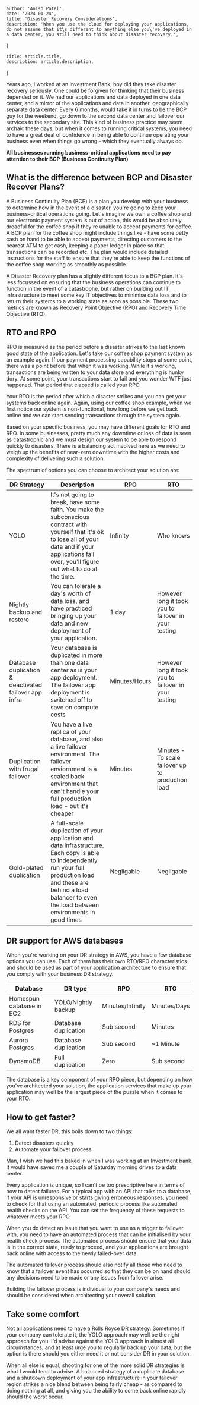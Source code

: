 

    author: 'Anish Patel',
    date: '2024-01-24',
    title: 'Disaster Recovery Considerations',
    description: 'When you use the cloud for deploying your applications, do not assume that it\s different to anything else you\'ve deployed in a data center, you still need to think about disaster recovery.',
}

    title: article.title,
    description: article.description,
}


Years ago, I worked at an Investment Bank, boy did they take disaster recovery seriously.
One could be forgiven for thinking that their business depended on it. We had our applications
and data deployed in one data center, and a mirror of the applications and data in another, 
geographically separate data center. Every 6 months, would take it in turns to be the BCP guy
for the weekend, go down to the second data center and failover our services to the secondary site.
This kind of business practice may seem archaic these days, but when it comes to running critical
systems, you need to have a great deal of confidence in being able to continue operating your business
even when things go wrong - which they eventually always do.

**All businesses running business-critical applications need to pay attention to their BCP (Business Continuity Plan)**

## What is the difference between BCP and Disaster Recover Plans?

A Business Continuity Plan (BCP) is a plan you develop with your business to determine
how in the event of a disaster, you're going to keep your business-critical operations going.
Let's imagine we own a coffee shop and our electronic payment system is out of action, this would
be absolutely dreadful for the coffee shop if they're unable to accept payments for coffee. A BCP
plan for the coffee shop might include things like - have some petty cash on hand to be
able to accept payments, directing customers to the nearest ATM to get cash, keeping a paper ledger in
place so that transactions can be recorded etc. The plan would include detailed instructions
for the staff to ensure that they're able to keep the functions of the coffee shop working as 
smoothly as possible.

A Disaster Recovery plan has a slightly different focus to a BCP plan. It's less focussed on
ensuring that the business operations can continue to function in the event of a catastrophe, but
rather on building out IT infrastructure to meet some key IT objectives to minimise data loss and
to return their systems to a working state as soon as possible. These two metrics are known as 
Recovery Point Objective (RPO) and Recovery Time Objective (RTO).

## RTO and RPO

RPO is measured as the period before a disaster strikes to the last known good state of
the application. Let's take our coffee shop payment system as an example again. If our payment 
processing capability stops at some point, there was a point before that when it was working.
While it's working, transactions are being written to your data store and everything is hunky
dory. At some point, your transactions start to fail and you wonder WTF just happened. That
period that elapsed is called your RPO.

Your RTO is the period after which a disaster strikes and you can get your systems back
online again. Again, using our coffee shop example, when we first notice our system is non-functional,
how long before we get back online and we can start sending transactions through the system again.

Based on your specific business, you may have different goals for RTO and RPO. In some businesses,
pretty much any downtime or loss of data is seen as catastrophic and we must design our system to 
be able to respond quickly to disasters. There is a balancing act involved here as we need to weigh
up the benefits of near-zero downtime with the higher costs and complexity of delivering such a solution.

The spectrum of options you can choose to architect your solution are:

|DR Strategy|Description|RPO|RTO|
|---|---|---|---|
|YOLO|It's not going to break, have some faith. You make the subconscious contract with yourself that it's ok to lose all of your data and if your applications fall over, you'll figure out what to do at the time.|Infinity|Who knows|
|Nightly backup and restore|You can tolerate a day's worth of data loss, and have practiced bringing up your data and new deployment of your application.|1 day|However long it took you to failover in your testing|
|Database duplication & deactivated failover app infra|Your database is duplicated in more than one data center as is your app deployment. The failover app deployment is switched off to save on compute costs|Minutes/Hours|However long it took you to failover in your testing|
|Duplication with frugal failover|You have a live replica of your database, and also a live failover environment. The failover enviornment is a scaled back environment that can't handle your full production load - but it's cheaper|Minutes|Minutes - To scale failover up to production load|
|Gold-plated duplication|A full-scale duplication of your application and data infrastructure. Each copy is able to independently run your full production load and these are behind a load balancer to even the load between environments in good times|Negligable|Negligable|

## DR support for AWS databases

When you're working on your DR strategy in AWS, you have a few database options you can use. Each
of them has their own RTO/RPO characteristics and should be used as part of your application architecture
to ensure that you comply with your business DR strategy.

|Database|DR type|RPO|RTO|
|---|---|---|---|
|Homespun database in EC2|YOLO/Nightly backup|Minutes/Infinity|Minutes/Days|
|RDS for Postgres|Database duplication|Sub second|Minutes|
|Aurora Postgres|Database duplication|Sub second|~1 Minute|
|DynamoDB|Full duplication|Zero|Sub second|

The database is a key component of your RPO piece, but depending on how you've architected your solution,
the application services that make up your application may well be the largest piece of the puzzle when
it comes to your RTO.

## How to get faster?

We all want faster DR, this boils down to two things:

1. Detect disasters quickly
2. Automate your failover process

Man, I wish we had this baked in when I was working at an Investment bank. It would have saved me a couple
of Saturday morning drives to a data center.

Every application is unique, so I can't be too prescriptive here in terms of how to detect failures.
For a typical app with an API that talks to a database, if your API is unresponsive or starts giving
erroneous responses, you need to check for that using an automated, periodic process like automated
health checks on the API. You can set the frequency of these requests to whatever meets your RPO.

When you do detect an issue that you want to use as a trigger to failover with, you need to have
an automated process that can be initialised by your health check process. The automated process
should ensure that your data is in the correct state, ready to proceed, and your applications are
brought back online with access to the newly failed-over data.

The automated failover process should also notify all those who need to know that a failover 
event has occurred so that they can be on hand should any decisions need to be made or any issues
from failover arise.

Building the failover process is individual to your company's needs and should be considered
when architecting your overall solution. 

## Take some comfort

Not all applications need to have a Rolls Royce DR strategy. Sometimes if your company can 
tolerate it, the YOLO approach may well be the right approach for you. I'd advise against
the YOLO approach in almost all circumstances, and at least urge you to regularly back up your
data, but the option is there should you either need it or not consider DR in your solution.

When all else is equal, shooting for one of the more solid DR strategies is what I would tend to 
advise. A balanced strategy of a duplicate database and a shutdown deployment of your app 
infrastructure in your failover region strikes a nice blend between being fairly cheap - as 
compared to doing nothing at all, and giving you the ability to come back online rapidly should
the worst occur. 